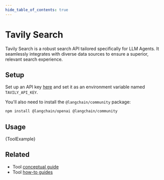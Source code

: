 ```yaml
---
hide_table_of_contents: true
---
```



# Tavily Search

Tavily Search is a robust search API tailored specifically for LLM Agents. It seamlessly integrates with diverse data sources to ensure a superior, relevant search experience.

## Setup

Set up an API key [here](https://app.tavily.com) and set it as an environment variable named `TAVILY_API_KEY`.

You'll also need to install the `@langchain/community` package:


<IntegrationInstallTooltip></IntegrationInstallTooltip>

```bash npm2yarn
npm install @langchain/openai @langchain/community
```

## Usage


<CodeBlock language="typescript">{ToolExample}</CodeBlock>

## Related

- Tool [conceptual guide](/docs/concepts/#tools)
- Tool [how-to guides](/docs/how_to/#tools)
